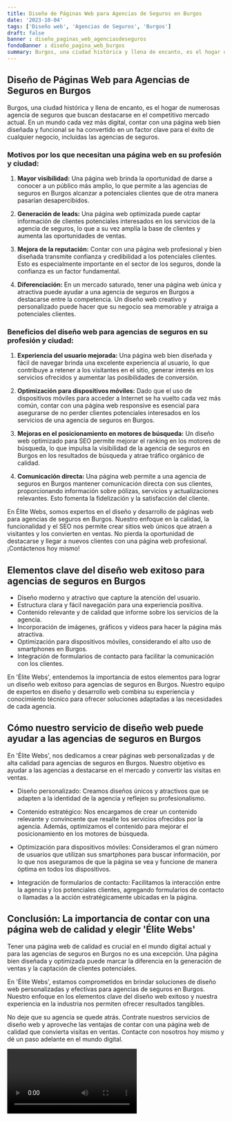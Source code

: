 ```yaml
---
title: Diseño de Páginas Web para Agencias de Seguros en Burgos
date: '2023-10-04'
tags: ['Diseño web', 'Agencias de Seguros', 'Burgos']
draft: false
banner : diseño_paginas_web_agenciasdeseguros
fondoBanner : diseño_pagina_web_burgos
summary: Burgos, una ciudad histórica y llena de encanto, es el hogar de numerosas agencia de seguros que buscan destacarse en el competitivo mercado actual. En un mundo cada vez más digital, contar con una página web bien diseñada y funcional se ha convertido en un factor clave para el éxito de cualquier negocio, incluidas las agencias de seguros.
---
```


## Diseño de Páginas Web para Agencias de Seguros en Burgos

Burgos, una ciudad histórica y llena de encanto, es el hogar de numerosas agencia de seguros que buscan destacarse en el competitivo mercado actual. En un mundo cada vez más digital, contar con una página web bien diseñada y funcional se ha convertido en un factor clave para el éxito de cualquier negocio, incluidas las agencias de seguros.

### Motivos por los que necesitan una página web en su profesión y ciudad:

1. **Mayor visibilidad:** Una página web brinda la oportunidad de darse a conocer a un público más amplio, lo que permite a las agencias de seguros en Burgos alcanzar a potenciales clientes que de otra manera pasarían desapercibidos.

2. **Generación de leads:** Una página web optimizada puede captar información de clientes potenciales interesados en los servicios de la agencia de seguros, lo que a su vez amplía la base de clientes y aumenta las oportunidades de ventas.

3. **Mejora de la reputación:** Contar con una página web profesional y bien diseñada transmite confianza y credibilidad a los potenciales clientes. Esto es especialmente importante en el sector de los seguros, donde la confianza es un factor fundamental.

4. **Diferenciación:** En un mercado saturado, tener una página web única y atractiva puede ayudar a una agencia de seguros en Burgos a destacarse entre la competencia. Un diseño web creativo y personalizado puede hacer que su negocio sea memorable y atraiga a potenciales clientes.

### Beneficios del diseño web para agencias de seguros en su profesión y ciudad:

1. **Experiencia del usuario mejorada:** Una página web bien diseñada y fácil de navegar brinda una excelente experiencia al usuario, lo que contribuye a retener a los visitantes en el sitio, generar interés en los servicios ofrecidos y aumentar las posibilidades de conversión.

2. **Optimización para dispositivos móviles:** Dado que el uso de dispositivos móviles para acceder a Internet se ha vuelto cada vez más común, contar con una página web responsive es esencial para asegurarse de no perder clientes potenciales interesados en los servicios de una agencia de seguros en Burgos.

3. **Mejoras en el posicionamiento en motores de búsqueda:** Un diseño web optimizado para SEO permite mejorar el ranking en los motores de búsqueda, lo que impulsa la visibilidad de la agencia de seguros en Burgos en los resultados de búsqueda y atrae tráfico orgánico de calidad.

4. **Comunicación directa:** Una página web permite a una agencia de seguros en Burgos mantener comunicación directa con sus clientes, proporcionando información sobre pólizas, servicios y actualizaciones relevantes. Esto fomenta la fidelización y la satisfacción del cliente.

En Élite Webs, somos expertos en el diseño y desarrollo de páginas web para agencias de seguros en Burgos. Nuestro enfoque en la calidad, la funcionalidad y el SEO nos permite crear sitios web únicos que atraen a visitantes y los convierten en ventas. No pierda la oportunidad de destacarse y llegar a nuevos clientes con una página web profesional. ¡Contáctenos hoy mismo!

<GifSeo />

<Cta />

## Elementos clave del diseño web exitoso para agencias de seguros en Burgos

- Diseño moderno y atractivo que capture la atención del usuario.
- Estructura clara y fácil navegación para una experiencia positiva.
- Contenido relevante y de calidad que informe sobre los servicios de la agencia.
- Incorporación de imágenes, gráficos y videos para hacer la página más atractiva.
- Optimización para dispositivos móviles, considerando el alto uso de smartphones en Burgos.
- Integración de formularios de contacto para facilitar la comunicación con los clientes.

En 'Élite Webs', entendemos la importancia de estos elementos para lograr un diseño web exitoso para agencias de seguros en Burgos. Nuestro equipo de expertos en diseño y desarrollo web combina su experiencia y conocimiento técnico para ofrecer soluciones adaptadas a las necesidades de cada agencia.

## Cómo nuestro servicio de diseño web puede ayudar a las agencias de seguros en Burgos

En 'Élite Webs', nos dedicamos a crear páginas web personalizadas y de alta calidad para agencias de seguros en Burgos. Nuestro objetivo es ayudar a las agencias a destacarse en el mercado y convertir las visitas en ventas.

- Diseño personalizado: Creamos diseños únicos y atractivos que se adapten a la identidad de la agencia y reflejen su profesionalismo.

- Contenido estratégico: Nos encargamos de crear un contenido relevante y convincente que resalte los servicios ofrecidos por la agencia. Además, optimizamos el contenido para mejorar el posicionamiento en los motores de búsqueda.

- Optimización para dispositivos móviles: Consideramos el gran número de usuarios que utilizan sus smartphones para buscar información, por lo que nos aseguramos de que la página se vea y funcione de manera óptima en todos los dispositivos.

- Integración de formularios de contacto: Facilitamos la interacción entre la agencia y los potenciales clientes, agregando formularios de contacto o llamadas a la acción estratégicamente ubicadas en la página.

## Conclusión: La importancia de contar con una página web de calidad y elegir 'Élite Webs'

Tener una página web de calidad es crucial en el mundo digital actual y para las agencias de seguros en Burgos no es una excepción. Una página bien diseñada y optimizada puede marcar la diferencia en la generación de ventas y la captación de clientes potenciales.

En 'Élite Webs', estamos comprometidos en brindar soluciones de diseño web personalizadas y efectivas para agencias de seguros en Burgos. Nuestro enfoque en los elementos clave del diseño web exitoso y nuestra experiencia en la industria nos permiten ofrecer resultados tangibles.

No deje que su agencia se quede atrás. Contrate nuestros servicios de diseño web y aproveche las ventajas de contar con una página web de calidad que convierta visitas en ventas. Contacte con nosotros hoy mismo y dé un paso adelante en el mundo digital.

<Video />

<CtaBot job='Agencias de Seguros' city='Burgos'/>

<Gmaps query='Burgos+españa+maps' />